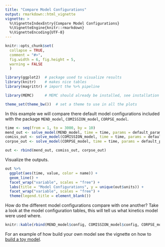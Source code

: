 ```yaml
---
title: "Compare Model Configurations"
output: rmarkdown::html_vignette
vignette: >
  %\VignetteIndexEntry{Compare Model Configurations}
  %\VignetteEngine{knitr::rmarkdown}
  %\VignetteEncoding{UTF-8}
---
```

```r
knitr::opts_chunk$set(
  collapse = TRUE,
  comment = "#>", 
  fig.width = 6, fig.height = 5, 
  warning = FALSE
  )
```


```r
library(ggplot2)  # package used to visualize results 
library(knitr)    # makes nice tables
library(magrittr) # import the %>% pipeline

library(MEMC)     # MEMC should already be installed, see installation instructions. 

theme_set(theme_bw())  # set a theme to use in all the plots
```


In this example we will compare there default model configurations included with the package `MEND_model`, `COMISSION_model`, 
`CORPSE_model`.

```r
time <- seq(from = 1, to = 3000, by = 10)
mend_out <- solve_model(MEND_model, time = time, params = default_params, state = default_initial)
comiss_out <- solve_model(COMISSION_model, time = time, params = default_params, state = default_initial)
corpse_out <- solve_model(CORPSE_model, time = time, params = default_params, state = default_initial)

out <- rbind(mend_out, comiss_out, corpse_out)
```

Visualize the outputs. 

```r
out %>% 
  ggplot(aes(time, value, color = name)) + 
  geom_line() + 
  facet_wrap("variable", scales = "free") + 
  labs(title = "Model Configurations", y = unique(out$units)) + 
  facet_wrap("variable", scales = "free") + 
  theme(legend.title = element_blank())
```

How do the different model configurations compare with one another? Take a look at the model configuration tables, this will tell us what kinetics model were used where.


```r
knitr::kable(rbind(MEND_model$config, COMISSION_model$config, CORPSE_model$config))
```



For an example of how build your own model see the vignette on how to [build a toy model](build_toy_model.html). 

